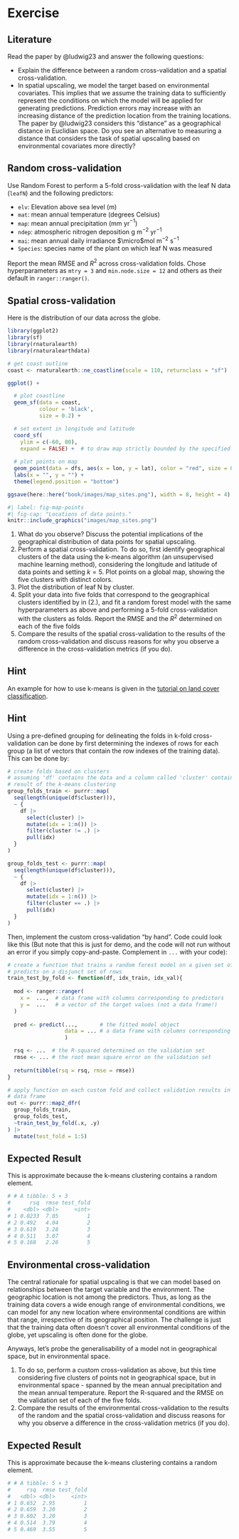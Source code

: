 # Exercise

## Literature

Read the paper by @ludwig23 and answer the following questions:

- Explain the difference between a random cross-validation and a spatial cross-validation.
- In spatial upscaling, we model the target based on environmental covariates. This implies that we assume the training data to sufficiently represent the conditions on which the model will be applied for generating predictions. Prediction errors may increase with an increasing distance of the prediction location from the training locations. The paper by @ludwig23 considers this "distance" as a geographical distance in Euclidian space. Do you see an alternative to measuring a distance that considers the task of spatial upscaling based on environmental covariates more directly?

## Random cross-validation

Use Random Forest to perform a 5-fold cross-validation with the leaf N data (`leafN`) and the following predictors: 

- `elv`: Elevation above sea level (m)
- `mat`: mean annual temperature (degrees Celsius)
- `map`: mean annual precipitation (mm yr$^{-1}$)
- `ndep`: atmospheric nitrogen deposition g m$^{-2}$ yr$^{-1}$
- `mai`: mean annual daily irradiance $\micro$mol m$^{-2}$ s$^{-1}$
- `Species`: species name of the plant on which leaf N was measured

Report the mean RMSE and *R*$^2$ across cross-validation folds. Chose hyperparameters as `mtry = 3` and `min.node.size = 12` and others as their default in `ranger::ranger()`.


## Spatial cross-validation

Here is the distribution of our data across the globe.
```r
library(ggplot2)
library(sf)
library(rnaturalearth)
library(rnaturalearthdata)

# get coast outline
coast <- rnaturalearth::ne_coastline(scale = 110, returnclass = "sf")

ggplot() +

  # plot coastline
  geom_sf(data = coast,
          colour = 'black',
          size = 0.2) +

  # set extent in longitude and latitude
  coord_sf(
    ylim = c(-60, 80),
    expand = FALSE) +  # to draw map strictly bounded by the specified extent
  
  # plot points on map
  geom_point(data = dfs, aes(x = lon, y = lat), color = "red", size = 0.2) +
  labs(x = "", y = "") +
  theme(legend.position = "bottom")
```
```r
ggsave(here::here("book/images/map_sites.png"), width = 8, height = 4)
```

```r
#| label: fig-map-points
#| fig-cap: "Locations of data points."
knitr::include_graphics("images/map_sites.png")
```

1. What do you observe? Discuss the potential implications of the geographical distribution of data points for spatial upscaling.
2. Perform a spatial cross-validation. To do so, first identify geographical clusters of the data using the k-means algorithm (an unsupervised machine learning method), considering the longitude and latitude of data points and setting $k = 5$. Plot points on a global map, showing the five clusters with distinct colors.
3. Plot the distribution of leaf N by cluster.
4. Split your data into five folds that correspond to the geographical clusters identified by in (2.), and fit a random forest model with the same hyperparameters as above and performing a 5-fold cross-validation with the clusters as folds. Report the RMSE and the *R*$^2$ determined on each of the five folds 
5. Compare the results of the spatial cross-validation to the results of the random cross-validation and discuss reasons for why you observe a difference in the cross-validation metrics (if you do).

::: {.callout-tip}
## Hint

An example for how to use k-means is given in the [tutorial on land cover classification](https://geco-bern.github.io/handfull_of_pixels/land_cover_classification.html).
:::

::: {.callout-tip}
## Hint

Using a pre-defined grouping for delineating the folds in k-fold cross-validation can be done by first determining the indexes of rows for each group (a list of vectors that contain the row indexes of the training data). This can be done by:
```r
# create folds based on clusters
# assuming 'df' contains the data and a column called 'cluster' containing the 
# result of the k-means clustering
group_folds_train <- purrr::map(
  seq(length(unique(df$cluster))),
  ~ {
    df |> 
      select(cluster) |> 
      mutate(idx = 1:n()) |> 
      filter(cluster != .) |> 
      pull(idx)
  }
)

group_folds_test <- purrr::map(
  seq(length(unique(df$cluster))),
  ~ {
    df |> 
      select(cluster) |> 
      mutate(idx = 1:n()) |> 
      filter(cluster == .) |> 
      pull(idx)
  }
)
```
Then, implement the custom cross-validation "by hand". Code could look like this (But note that this is just for demo, and the code will not run without an error if you simply copy-and-paste. Complement in `...` with your code):
```r
# create a function that trains a random forest model on a given set of rows and 
# predicts on a disjunct set of rows
train_test_by_fold <- function(df, idx_train, idx_val){
  
  mod <- ranger::ranger(
    x =  ...,  # data frame with columns corresponding to predictors
    y =  ...   # a vector of the target values (not a data frame!)
  )
  
  pred <- predict(...,       # the fitted model object 
                  data = ... # a data frame with columns corresponding to predictors
                  )

  rsq <- ...  # the R-squared determined on the validation set
  rmse <- ... # the root mean square error on the validation set
  
  return(tibble(rsq = rsq, rmse = rmse))
}

# apply function on each custom fold and collect validation results in a nice
# data frame
out <- purrr::map2_dfr(
  group_folds_train,
  group_folds_test,
  ~train_test_by_fold(.x, .y)
) |> 
  mutate(test_fold = 1:5)
```
:::

::: {.callout-tip collapse="true"}
## Expected Result

This is approximate because the k-means clustering contains a random element.
```r
# # A tibble: 5 × 3
#      rsq  rmse test_fold
#    <dbl> <dbl>     <int>
# 1 0.0233  7.05         1
# 2 0.492   4.04         2
# 3 0.619   3.28         3
# 4 0.511   3.07         4
# 5 0.168   2.26         5
```
:::

## Environmental cross-validation

The central rationale for spatial uspcaling is that we can model based on relationships between the target variable and the environment. The geographic location is not among the predictors. Thus, as long as the training data covers a wide enough range of environmental conditions, we can model for any new location where environmental conditions are within that range, irrespective of its geographical position. The challenge is just that the training data often doesn't cover all environmental conditions of the globe, yet upscaling is often done for the globe. 

Anyways, let's probe the generalisability of a model not in geographical space, but in environmental space. 

1. To do so, perform a custom cross-validation as above, but this time considering five clusters of points not in geographical space, but in environmental space - spanned by the mean annual precipitation and the mean annual temperature. Report the R-squared and the RMSE on the validation set of each of the five folds.
2. Compare the results of the environmental cross-validation to the results of the random and the spatial cross-validation and discuss reasons for why you observe a difference in the cross-validation metrics (if you do).

::: {.callout-tip collapse="true"}
## Expected Result

This is approximate because the k-means clustering contains a random element.
```r
# # A tibble: 5 × 3
#     rsq  rmse test_fold
#   <dbl> <dbl>     <int>
# 1 0.652  2.95         1
# 2 0.659  3.20         2
# 3 0.602  3.20         3
# 4 0.514  3.79         4
# 5 0.469  3.55         5
```
:::

